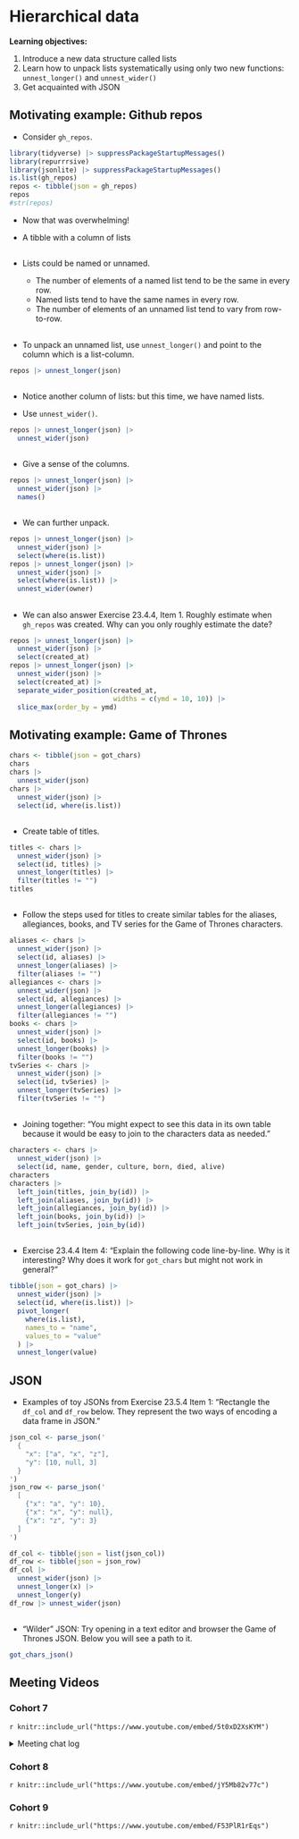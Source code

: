 # Hierarchical data

**Learning objectives:**

1. Introduce a new data structure called lists
2. Learn how to unpack lists systematically using only two new functions: `unnest_longer()` and `unnest_wider()`
3. Get acquainted with JSON

## Motivating example: Github repos

- Consider `gh_repos`. 

```r
library(tidyverse) |> suppressPackageStartupMessages()
library(repurrrsive)
library(jsonlite) |> suppressPackageStartupMessages()
is.list(gh_repos)
repos <- tibble(json = gh_repos)
repos
#str(repos)
```

- Now that was overwhelming! 

- A tibble with a column of lists

##

- Lists could be named or unnamed. 

  - The number of elements of a named list tend to be the same in every row.  
  - Named lists tend to have the same names in every row. 
  - The number of elements of an unnamed list tend to vary from row-to-row.

## 

- To unpack an unnamed list, use `unnest_longer()` and point to the column which is a list-column.

```r
repos |> unnest_longer(json) 
```

##

- Notice another column of lists: but this time, we have named lists. 

- Use `unnest_wider()`.

```r
repos |> unnest_longer(json) |>
  unnest_wider(json)
```

##

- Give a sense of the columns.

```r
repos |> unnest_longer(json) |>
  unnest_wider(json) |>
  names()
```

##

- We can further unpack. 

```r
repos |> unnest_longer(json) |>
  unnest_wider(json) |>
  select(where(is.list))
repos |> unnest_longer(json) |>
  unnest_wider(json) |>
  select(where(is.list)) |>
  unnest_wider(owner)
```

##

- We can also answer Exercise 23.4.4, Item 1. Roughly estimate when `gh_repos` was created. Why can you only roughly estimate the date?

```r
repos |> unnest_longer(json) |>
  unnest_wider(json) |>
  select(created_at)
repos |> unnest_longer(json) |>
  unnest_wider(json) |>
  select(created_at) |>
  separate_wider_position(created_at, 
                          widths = c(ymd = 10, 10)) |>
  slice_max(order_by = ymd)
```

## Motivating example: Game of Thrones

```r
chars <- tibble(json = got_chars)
chars
chars |> 
  unnest_wider(json)
chars |> 
  unnest_wider(json) |> 
  select(id, where(is.list))
```

##

- Create table of titles. 

```r
titles <- chars |> 
  unnest_wider(json) |> 
  select(id, titles) |> 
  unnest_longer(titles) |> 
  filter(titles != "")
titles
```

##

- Follow the steps used for titles to create similar tables for the aliases, allegiances, books, and TV series for the Game of Thrones characters.

```r
aliases <- chars |> 
  unnest_wider(json) |> 
  select(id, aliases) |> 
  unnest_longer(aliases) |> 
  filter(aliases != "") 
allegiances <- chars |> 
  unnest_wider(json) |> 
  select(id, allegiances) |> 
  unnest_longer(allegiances) |> 
  filter(allegiances != "") 
books <- chars |> 
  unnest_wider(json) |> 
  select(id, books) |> 
  unnest_longer(books) |> 
  filter(books != "") 
tvSeries <- chars |> 
  unnest_wider(json) |> 
  select(id, tvSeries) |> 
  unnest_longer(tvSeries) |> 
  filter(tvSeries != "") 
```

##

- Joining together: "You might expect to see this data in its own table because it would be easy to join to the characters data as needed."

```r
characters <- chars |> 
  unnest_wider(json) |> 
  select(id, name, gender, culture, born, died, alive)
characters
characters |> 
  left_join(titles, join_by(id)) |>
  left_join(aliases, join_by(id)) |>
  left_join(allegiances, join_by(id)) |>
  left_join(books, join_by(id)) |>
  left_join(tvSeries, join_by(id))
```

##
-   Exercise 23.4.4 Item 4: "Explain the following code line-by-line. Why is it interesting? Why does it work for `got_chars` but might not work in general?"

```r
tibble(json = got_chars) |> 
  unnest_wider(json) |> 
  select(id, where(is.list)) |> 
  pivot_longer(
    where(is.list), 
    names_to = "name", 
    values_to = "value"
  ) |>  
  unnest_longer(value)
```

## JSON

- Examples of toy JSONs from Exercise 23.5.4 Item 1: "Rectangle the `df_col` and `df_row` below. They represent the two ways of encoding a data frame in JSON."

```r
json_col <- parse_json('
  {
    "x": ["a", "x", "z"],
    "y": [10, null, 3]
  }
')
json_row <- parse_json('
  [
    {"x": "a", "y": 10},
    {"x": "x", "y": null},
    {"x": "z", "y": 3}
  ]
')

df_col <- tibble(json = list(json_col)) 
df_row <- tibble(json = json_row)
df_col |> 
  unnest_wider(json) |> 
  unnest_longer(x) |> 
  unnest_longer(y)
df_row |> unnest_wider(json)
``` 

##

- "Wilder" JSON: Try opening in a text editor and browser the Game of Thrones JSON. Below you will see a path to it. 

```r
got_chars_json()
```


## Meeting Videos

### Cohort 7

`r knitr::include_url("https://www.youtube.com/embed/5t0xD2XsKYM")`

<details>
  <summary> Meeting chat log </summary>
```
00:04:06	Oluwafemi Oyedele:	Hi Tim, Good Evening!!!
00:04:46	Tim Newby:	Good evening - I’m struggling with a new webcam so not sure if sound/video will be working for me tonight!
00:04:49	Oluwafemi Oyedele:	Let us wait a few minute for others to join!!!
00:05:08	Oluwafemi Oyedele:	No problem!!!
00:05:22	Oluwafemi Oyedele:	You can use the chat!!!
00:11:49	Oluwafemi Oyedele:	start
00:21:08	Oluwafemi Oyedele:	https://tidyr.tidyverse.org/reference/unnest_wider.html
00:21:21	Oluwafemi Oyedele:	https://tidyr.tidyverse.org/reference/unnest_longer.html
00:52:48	Oluwafemi Oyedele:	stop
```
</details>

### Cohort 8

`r knitr::include_url("https://www.youtube.com/embed/jY5Mb82v77c")`

### Cohort 9

`r knitr::include_url("https://www.youtube.com/embed/F53PlR1rEqs")`

